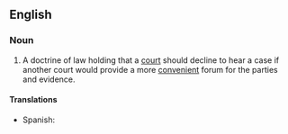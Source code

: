 ==English==

===Noun===
{{en-noun|head=[[forum]] [[non]] [[conveniens]]|-}}

# {{label|en|legal}} A doctrine of law holding that a [[court]] should decline to hear a case if another court would provide a more [[convenient]] forum for the parties and evidence.

====Translations====
{{trans-top|doctrine of law}}
* Spanish: {{t|es|derecho del tribunal de rehusar jurisdicción|m}}
{{trans-mid}}
{{trans-bottom}}